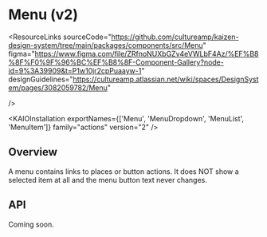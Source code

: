 
<Meta of={MenuStories} />

# Menu (v2)

<ResourceLinks
  sourceCode="https://github.com/cultureamp/kaizen-design-system/tree/main/packages/components/src/Menu"
  figma="https://www.figma.com/file/ZRfnoNUXbGZv4eVWLbF4Az/%EF%B8%8F%F0%9F%96%BC%EF%B8%8F-Component-Gallery?node-id=9%3A39909&t=P1w10jr2cpPuaayw-1"
  designGuidelines="https://cultureamp.atlassian.net/wiki/spaces/DesignSystem/pages/3082059782/Menu"

/>

<KAIOInstallation
  exportNames={['Menu', 'MenuDropdown', 'MenuList', 'MenuItem']}
  family="actions"
  version="2"
/>

## Overview

A menu contains links to places or button actions. It does NOT show a selected item at all and the menu button text never changes.

<Canvas of={MenuStories.Playground} />
<Controls of={MenuStories.Playground} />

## API

Coming soon.
